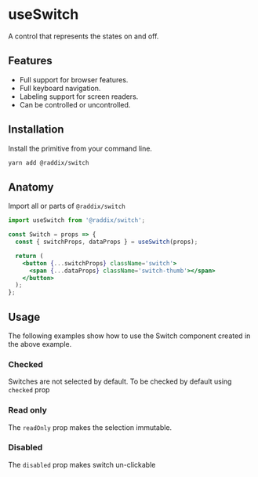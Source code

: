 
<Meta of={SwitchStories} />

# useSwitch

A control that represents the states on and off.

## Features

- Full support for browser features.
- Full keyboard navigation.
- Labeling support for screen readers.
- Can be controlled or uncontrolled.

## Installation

Install the primitive from your command line.

```sh
yarn add @raddix/switch
```

## Anatomy

Import all or parts of <code>@raddix/switch</code>

```jsx
import useSwitch from '@raddix/switch';

const Switch = props => {
  const { switchProps, dataProps } = useSwitch(props);

  return (
    <button {...switchProps} className='switch'>
      <span {...dataProps} className='switch-thumb'></span>
    </button>
  );
};
```

## Usage

The following examples show how to use the Switch component created in the above example.

### Checked

Switches are not selected by default. To be checked by default using <code>checked</code> prop

<Canvas of={SwitchStories.Checked} />

### Read only

The <code>readOnly</code> prop makes the selection immutable.

<Canvas of={SwitchStories.ReadOnly} />

### Disabled

The <code>disabled</code> prop makes switch un-clickable

<Canvas of={SwitchStories.Disabled} />
